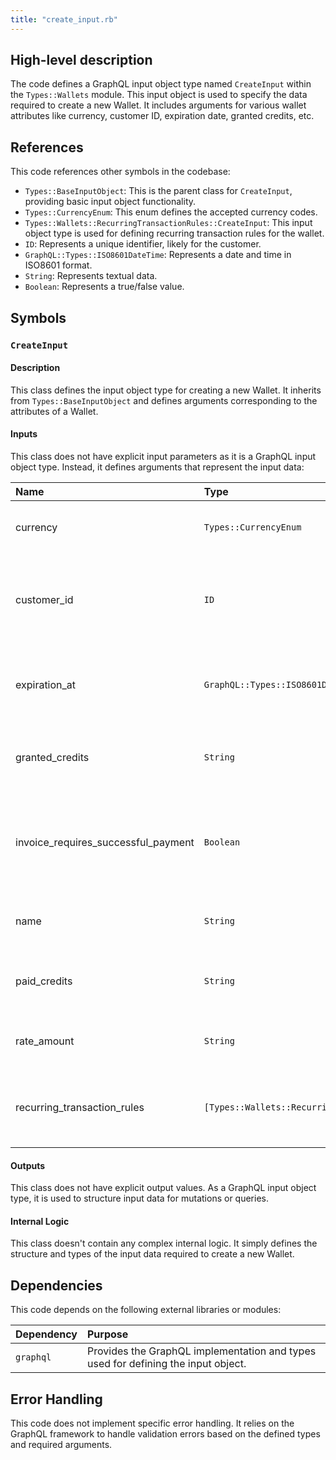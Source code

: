 ```yaml
---
title: "create_input.rb"
---
```


## High-level description
The code defines a GraphQL input object type named `CreateInput` within the `Types::Wallets` module. This input object is used to specify the data required to create a new Wallet. It includes arguments for various wallet attributes like currency, customer ID, expiration date, granted credits, etc.

## References
This code references other symbols in the codebase:

* `Types::BaseInputObject`: This is the parent class for `CreateInput`, providing basic input object functionality.
* `Types::CurrencyEnum`: This enum defines the accepted currency codes.
* `Types::Wallets::RecurringTransactionRules::CreateInput`: This input object type is used for defining recurring transaction rules for the wallet.
* `ID`: Represents a unique identifier, likely for the customer.
* `GraphQL::Types::ISO8601DateTime`: Represents a date and time in ISO8601 format.
* `String`: Represents textual data.
* `Boolean`: Represents a true/false value.

## Symbols

### `CreateInput`
#### Description
This class defines the input object type for creating a new Wallet. It inherits from `Types::BaseInputObject` and defines arguments corresponding to the attributes of a Wallet.

#### Inputs
This class does not have explicit input parameters as it is a GraphQL input object type. Instead, it defines arguments that represent the input data:

| Name | Type | Description |
|:-----|:-----|:------------|
| currency | `Types::CurrencyEnum` | The currency of the wallet (required). |
| customer_id | `ID` | The ID of the customer associated with the wallet (required). |
| expiration_at | `GraphQL::Types::ISO8601DateTime` | The expiration date and time of the wallet (optional). |
| granted_credits | `String` | The amount of granted credits for the wallet (required). |
| invoice_requires_successful_payment | `Boolean` | Whether invoices require successful payment for this wallet (optional). |
| name | `String` | The name of the wallet (optional). |
| paid_credits | `String` | The amount of paid credits for the wallet (required). |
| rate_amount | `String` | The rate amount for the wallet (required). |
| recurring_transaction_rules | `[Types::Wallets::RecurringTransactionRules::CreateInput]` | An array of recurring transaction rules for the wallet (optional). |

#### Outputs
This class does not have explicit output values. As a GraphQL input object type, it is used to structure input data for mutations or queries.

#### Internal Logic
This class doesn't contain any complex internal logic. It simply defines the structure and types of the input data required to create a new Wallet.

## Dependencies
This code depends on the following external libraries or modules:

| Dependency | Purpose |
|:-----------|:--------|
| `graphql` | Provides the GraphQL implementation and types used for defining the input object. |

## Error Handling
This code does not implement specific error handling. It relies on the GraphQL framework to handle validation errors based on the defined types and required arguments.
